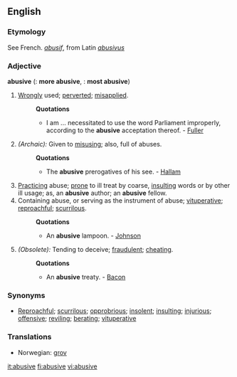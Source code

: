==English==

===Etymology===
See French. ''[[abusif]]'', from Latin ''[[abusivus]]''

===Adjective===
'''abusive'''  ({{compar}}: '''more abusive''', {{superl}}: '''most abusive''')

# [[Wrongly]] used; [[perverted]]; [[misapplied]].
#:'''Quotations'''
#:*I am ... necessitated to use the word Parliament improperly, according to the '''abusive''' acceptation thereof. - [[Fuller]]
#''(Archaic):'' Given to [[misusing]]; also, full of abuses.
#:'''Quotations'''
#:*The '''abusive''' prerogatives of his see. - [[Hallam]]
#[[Practicing]] abuse; [[prone]] to ill treat by coarse, [[insulting]] words or by other ill usage; as, an '''abusive''' author; an '''abusive''' fellow.
# Containing abuse, or serving as the instrument of abuse; [[vituperative]]; [[reproachful]]; [[scurrilous]].
#:'''Quotations'''
#:*An '''abusive''' lampoon. - [[Johnson]]
# ''(Obsolete):'' Tending to deceive; [[fraudulent]]; [[cheating]]. 
#:'''Quotations'''
#:*An '''abusive''' treaty. - [[Bacon]]

===Synonyms===
*[[Reproachful]]; [[scurrilous]]; [[opprobrious]]; [[insolent]]; [[insulting]]; [[injurious]]; [[offensive]]; [[reviling]]; [[berate| berating]]; [[vituperative]]

===Translations===
*Norwegian: [[grov]]

[[it:abusive]]
[[fi:abusive]]
[[vi:abusive]]